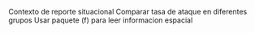 Contexto de reporte situacional
Comparar tasa de ataque en diferentes grupos
Usar paquete (f) para leer informacion espacial
